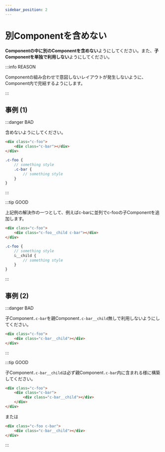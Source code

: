 ```yaml
---
sidebar_position: 2
---
```


# 別Componentを含めない

**Componentの中に別のComponentを含めない**ようにしてください。また、**子Componentを単独で利用しない**ようにしてください。

:::info REASON

Componentの組み合わせで意図しないレイアウトが発生しないように、Component内で完結するようにします。

:::

## 事例 (1)

:::danger BAD

含めないようにしてください。

```html
<div class="c-foo">
    <div class="c-bar"></div>
</div>
```

```scss title="scss/object/component/_foo.scss"
.c-foo {
    // something style
    .c-bar {
        // something style
    }
}
```

:::

:::tip GOOD

上記例の解決作の一つとして、例えばc-barに並列でc-fooの子Componentを追加します。

```html
<div class="c-foo">
    <div class="c-foo__child c-bar"></div>
</div>
```

```scss title="scss/object/component/_foo.scss"
.c-foo {
    // something style
    &__child {
        // something style
    }
}
```

:::

## 事例 (2)

:::danger BAD

子Component`.c-bar`を親Component`.c-bar__child`無しで利用しないようにしてください。

```html
<div class="c-foo">
    <div class="c-bar__child"></div>
</div>
```

:::

:::tip GOOD

子Component`.c-bar__child`は必ず親Component`.c-bar`内に含まれる様に構築してください。

```html
<div class="c-foo">
    <div class="c-bar">
        <div class="c-bar__child"></div>
    </div>
</div>
```

または

```html
<div class="c-foo c-bar">
    <div class="c-bar__child"></div>
</div>
```

:::
